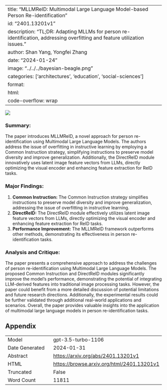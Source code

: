 
---
title: "MLLMReID: Multimodal Large Language Model-based Person Re-identification"
id: "2401.13201v1"
description: "TL;DR: Adapting MLLMs for person re-identification, addressing overfitting and feature utilization issues."
author: Shan Yang, Yongfei Zhang
date: "2024-01-24"
image: "../../../bayesian-beagle.png"
categories: ['architectures', 'education', 'social-sciences']
format:
  html:
    code-overflow: wrap
---

![](None)

### **Summary:**
The paper introduces MLLMReID, a novel approach for person re-identification using Multimodal Large Language Models. The authors address the issue of overfitting in instructive learning by employing a Common Instruction strategy, simplifying instructions to preserve model diversity and improve generalization. Additionally, the DirectReID module innovatively uses latent image feature vectors from LLMs, directly optimizing the visual encoder and enhancing feature extraction for ReID tasks.

### Major Findings:
1. **Common Instruction:** The Common Instruction strategy simplifies instructions to preserve model diversity and improve generalization, addressing the issue of overfitting in instructive learning.
2. **DirectReID:** The DirectReID module effectively utilizes latent image feature vectors from LLMs, directly optimizing the visual encoder and enhancing feature extraction for ReID tasks.
3. **Performance Improvement:** The MLLMReID framework outperforms other methods, demonstrating its effectiveness in person re-identification tasks.

### Analysis and Critique:
The paper presents a comprehensive approach to address the challenges of person re-identification using Multimodal Large Language Models. The proposed Common Instruction and DirectReID modules significantly improve the model's performance, demonstrating the potential of integrating LLM-derived features into traditional image processing tasks. However, the paper could benefit from a more detailed discussion of potential limitations and future research directions. Additionally, the experimental results could be further validated through additional real-world applications and scenarios. Overall, the paper provides valuable insights into the application of multimodal large language models in person re-identification tasks.

## Appendix

|          |          |
|----------|----------|
| Model     | gpt-3.5-turbo-1106       |
| Date Generated     | 2024-01-31       |
| Abstract | [https://arxiv.org/abs/2401.13201v1](https://arxiv.org/abs/2401.13201v1)        |
| HTML     | [https://browse.arxiv.org/html/2401.13201v1](https://browse.arxiv.org/html/2401.13201v1)       |
| Truncated       | False       |
| Word Count       | 11811       |